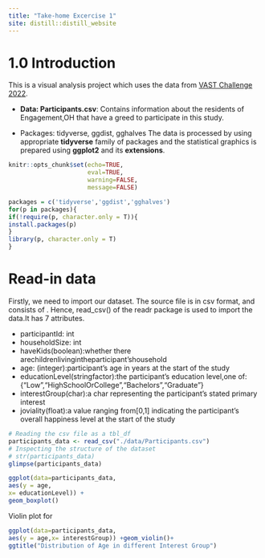 ```yaml
---
title: "Take-home Excercise 1"
site: distill::distill_website
---
```

# 1.0 Introduction

This is a visual analysis project which uses the data from [VAST Challenge 2022](https://vast-challenge.github.io/2022/). 

- **Data: Participants.csv**: Contains information about the residents of Engagement,OH that have a greed to participate in this study.

- Packages: tidyverse, ggdist, gghalves
The data is processed by using appropriate **tidyverse** family of packages and the statistical graphics is prepared using **ggplot2** and its **extensions**.

```r
knitr::opts_chunk$set(echo=TRUE,
                      eval=TRUE,
                      warning=FALSE,
                      message=FALSE)
```

```r
packages = c('tidyverse','ggdist','gghalves')
for(p in packages){
if(!require(p, character.only = T)){
install.packages(p)
}
library(p, character.only = T)
}
```

# Read-in data

Firstly, we need to import our dataset. The source file is in csv format, and consists of . Hence, read_csv() of the readr package is used to import the data.It has 7 attributes.

- participantId: int
- householdSize: int
- haveKids(boolean):whether there arechildrenlivingintheparticipant’shousehold
- age: (integer):participant’s age in years at the start of the study 
- educationLevel(stringfactor):the participant’s education level,one of: {"Low","HighSchoolOrCollege","Bachelors","Graduate"}
- interestGroup(char):a char representing the participant’s stated primary interest
- joviality(float):a value ranging from[0,1] indicating the participant’s overall happiness level at the start of the study
```r
# Reading the csv file as a tbl_df
participants_data <- read_csv("./data/Participants.csv")
# Inspecting the structure of the dataset
# str(participants_data)
glimpse(participants_data)
```


```r
ggplot(data=participants_data,
aes(y = age,
x= educationLevel)) +
geom_boxplot()
```
Violin plot for 
```r
ggplot(data=participants_data,
aes(y = age,x= interestGroup)) +geom_violin()+
ggtitle("Distribution of Age in different Interest Group")
```